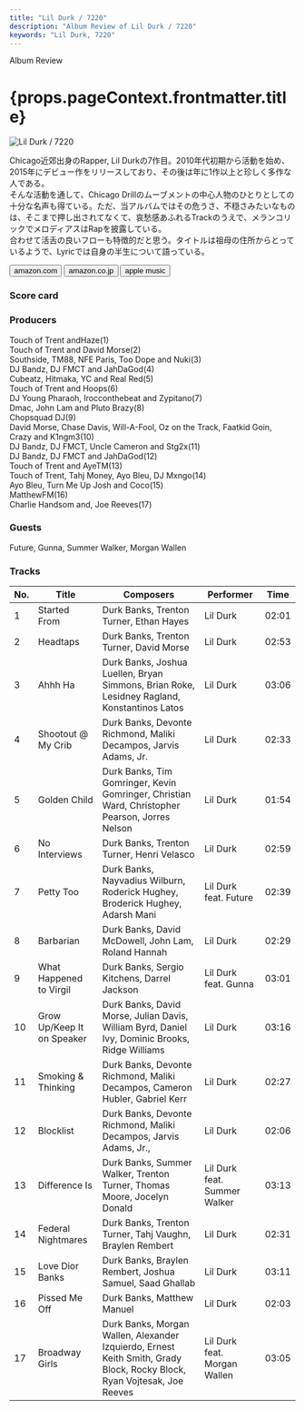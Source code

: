```yaml
---
title: "Lil Durk / 7220"
description: "Album Review of Lil Durk / 7220"
keywords: "Lil Durk, 7220"
---
```





<p className="largeP">Album Review</p>
<h1 className="h1--no--margin">{props.pageContext.frontmatter.title}</h1>

<Row className="image-card-group">
	<Column colMd={"3"} colLg={"4"} noGutterMdLeft="">
    <ImageCard>

![Lil Durk / 7220](../../images/cd/lildurk1L.jpg)

</ImageCard>
	</Column>
	<Column colMd={"4"} colLg={"8"} noGutterMdLeft="">
	<p>
	  Chicago近郊出身のRapper, Lil Durkの7作目。2010年代初期から活動を始め、2015年にデビュー作をリリースしており、その後は年に1作以上と珍しく多作な人である。
    <br/>そんな活動を通して、Chicago Drillのムーブメントの中心人物のひとりとしての十分な名声も得ている。ただ、当アルバムではその危うさ、不穏さみたいなものは、そこまで押し出されてなくて、哀愁感あふれるTrackのうえで、メランコリックでメロディアスはRapを披露している。
    <br/>合わせて活舌の良いフローも特徴的だと思う。タイトルは祖母の住所からとっているようで、Lyricでは自身の半生について語っている。
  </p>
  <div>
	  <Button className="button-right-mergin" href="https://amzn.to/3bt2yoA" kind="primary" size="small" renderIcon={ArrowUpRight24}>
      amazon.com
    </Button>
    <Button className="button-right-mergin" href="https://amzn.to/3yjMEGs" kind="secondary" size="small" renderIcon={ArrowUpRight24}>
      amazon.co.jp
    </Button>
    <Button className="button-right-mergin" href="https://apple.co/3tZ6Cn9" kind="tertiary" size="small" renderIcon={ArrowUpRight24}>
      apple music
    </Button>
    <AdvJS2/>
	</div>
	</Column>
</Row>
<Row >
  <Column colMd={"4"} colLg={"4"} noGutterMdLeft="">
    <div>
      <h3>Score card</h3>
	    <SliderJS1 value="5" />
      <SliderJS2 value="4" />
	    <SliderJS3 value="2" />
      <SliderJS4 value="8" />
    </div>
  </Column>
  <Column colMd={"4"} colLg={"8"} noGutterMdLeft="">
    <div>
      <h3>Producers</h3>
      <p>
        Touch of Trent andHaze(1)
        <br/>Touch of Trent and David Morse(2)
        <br/>Southside, TM88, NFE Paris, Too Dope and Nuki(3)
        <br/>DJ Bandz, DJ FMCT and JahDaGod(4)
        <br/>Cubeatz, Hitmaka, YC and Real Red(5)
        <br/>Touch of Trent and Hoops(6)
        <br/>DJ Young Pharaoh, Irocconthebeat and Zypitano(7)
        <br/>Dmac, John Lam and Pluto Brazy(8)
        <br/>Chopsquad DJ(9)
        <br/>David Morse, Chase Davis, Will-A-Fool, Oz on the Track, Faatkid Goin, Crazy and K1ngm3(10)
        <br/>DJ Bandz, DJ FMCT, Uncle Cameron and Stg2x(11)
        <br/>DJ Bandz, DJ FMCT and JahDaGod(12)
        <br/>Touch of Trent and AyeTM(13)
        <br/>Touch of Trent, Tahj Money, Ayo Bleu, DJ Mxngo(14)
        <br/>Ayo Bleu, Turn Me Up Josh and Coco(15)
        <br/>MatthewFM(16)
        <br/>Charlie Handsom and, Joe Reeves(17)
      </p>
      <h3>Guests</h3>
      <p>
        Future, Gunna, Summer Walker, Morgan Wallen
      </p>
    </div>
  </Column>
</Row>

<h3>Tracks</h3>

| No. | Title                      | Composers                                                                                                               | Performer                    | Time  |
| --- | -------------------------- | ----------------------------------------------------------------------------------------------------------------------- | ---------------------------- | ----- |
| 1   | Started From               | Durk Banks, Trenton Turner, Ethan Hayes                                                                                 | Lil Durk                     | 02:01 |
| 2   | Headtaps                   | Durk Banks, Trenton Turner, David Morse                                                                                 | Lil Durk                     | 02:53 |
| 3   | Ahhh Ha                    | Durk Banks, Joshua Luellen, Bryan Simmons, Brian Roke, Lesidney Ragland, Konstantinos Latos                             | Lil Durk                     | 03:06 |
| 4   | Shootout @ My Crib         | Durk Banks, Devonte Richmond, Maliki Decampos, Jarvis Adams, Jr.                                                        | Lil Durk                     | 02:33 |
| 5   | Golden Child               | Durk Banks, Tim Gomringer, Kevin Gomringer, Christian Ward, Christopher Pearson, Jorres Nelson                          | Lil Durk                     | 01:54 |
| 6   | No Interviews              | Durk Banks, Trenton Turner, Henri Velasco                                                                               | Lil Durk                     | 02:59 |
| 7   | Petty Too                  | Durk Banks, Nayvadius Wilburn, Roderick Hughey, Broderick Hughey, Adarsh Mani                                           | Lil Durk feat. Future        | 02:39 |
| 8   | Barbarian                  | Durk Banks, David McDowell, John Lam, Roland Hannah                                                                     | Lil Durk                     | 02:29 |
| 9   | What Happened to Virgil    | Durk Banks, Sergio Kitchens, Darrel Jackson                                                                             | Lil Durk feat. Gunna         | 03:01 |
| 10  | Grow Up/Keep It on Speaker | Durk Banks, David Morse, Julian Davis, William Byrd, Daniel Ivy, Dominic Brooks, Ridge Williams                         | Lil Durk                     | 03:16 |
| 11  | Smoking & Thinking         | Durk Banks, Devonte Richmond, Maliki Decampos, Cameron Hubler, Gabriel Kerr                                             | Lil Durk                     | 02:27 |
| 12  | Blocklist                  | Durk Banks, Devonte Richmond, Maliki Decampos, Jarvis Adams, Jr.,                                                       | Lil Durk                     | 02:06 |
| 13  | Difference Is              | Durk Banks, Summer Walker, Trenton Turner, Thomas Moore, Jocelyn Donald                                                 | Lil Durk feat. Summer Walker | 03:13 |
| 14  | Federal Nightmares         | Durk Banks, Trenton Turner, Tahj Vaughn, Braylen Rembert                                                                | Lil Durk                     | 02:31 |
| 15  | Love Dior Banks            | Durk Banks, Braylen Rembert, Joshua Samuel, Saad Ghallab                                                                | Lil Durk                     | 03:11 |
| 16  | Pissed Me Off              | Durk Banks, Matthew Manuel                                                                                              | Lil Durk                     | 02:03 |
| 17  | Broadway Girls             | Durk Banks, Morgan Wallen, Alexander Izquierdo, Ernest Keith Smith, Grady Block, Rocky Block, Ryan Vojtesak, Joe Reeves | Lil Durk feat. Morgan Wallen | 03:05 |

<AdvJS3 />
